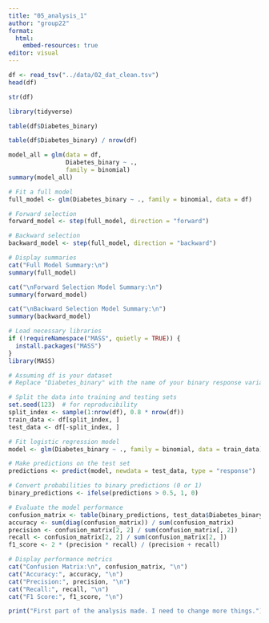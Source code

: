 ```yaml
---
title: "05_analysis_1"
author: "group22"
format:
  html:
    embed-resources: true
editor: visual
---
```


```r
df <- read_tsv("../data/02_dat_clean.tsv")
head(df)
```

```r
str(df)
```

```r
library(tidyverse)
```

```r
table(df$Diabetes_binary)
```

```r
table(df$Diabetes_binary) / nrow(df)
```

```r
model_all = glm(data = df,
                Diabetes_binary ~ .,
                family = binomial)
summary(model_all)
```

```r
# Fit a full model
full_model <- glm(Diabetes_binary ~ ., family = binomial, data = df)

# Forward selection
forward_model <- step(full_model, direction = "forward")

# Backward selection
backward_model <- step(full_model, direction = "backward")

# Display summaries
cat("Full Model Summary:\n")
summary(full_model)

cat("\nForward Selection Model Summary:\n")
summary(forward_model)

cat("\nBackward Selection Model Summary:\n")
summary(backward_model)
```

```r
# Load necessary libraries
if (!requireNamespace("MASS", quietly = TRUE)) {
  install.packages("MASS")
}
library(MASS)

# Assuming df is your dataset
# Replace "Diabetes_binary" with the name of your binary response variable

# Split the data into training and testing sets
set.seed(123)  # for reproducibility
split_index <- sample(1:nrow(df), 0.8 * nrow(df))
train_data <- df[split_index, ]
test_data <- df[-split_index, ]

# Fit logistic regression model
model <- glm(Diabetes_binary ~ ., family = binomial, data = train_data)

# Make predictions on the test set
predictions <- predict(model, newdata = test_data, type = "response")

# Convert probabilities to binary predictions (0 or 1)
binary_predictions <- ifelse(predictions > 0.5, 1, 0)

# Evaluate the model performance
confusion_matrix <- table(binary_predictions, test_data$Diabetes_binary)
accuracy <- sum(diag(confusion_matrix)) / sum(confusion_matrix)
precision <- confusion_matrix[2, 2] / sum(confusion_matrix[, 2])
recall <- confusion_matrix[2, 2] / sum(confusion_matrix[2, ])
f1_score <- 2 * (precision * recall) / (precision + recall)

# Display performance metrics
cat("Confusion Matrix:\n", confusion_matrix, "\n")
cat("Accuracy:", accuracy, "\n")
cat("Precision:", precision, "\n")
cat("Recall:", recall, "\n")
cat("F1 Score:", f1_score, "\n")
```

```r
print("First part of the analysis made. I need to change more things.")
```
